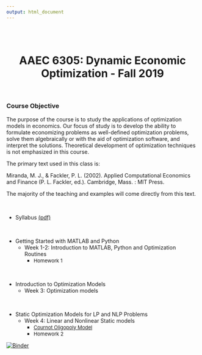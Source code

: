 ```yaml
---
output: html_document
---
```

<br>
<br>

<center>
# **AAEC 6305: Dynamic Economic Optimization** - Fall 2019  
</center>

<br>

### Course Objective

The purpose of the course is to study the applications of optimization models in economics.  Our focus of study is to develop the ability to formulate economizing problems as well-defined optimization problems, solve them algebraically or with the aid of optimization software, and interpret the solutions.  Theoretical development of optimization techniques is not emphasized in this course. 

The primary text used in this class is:

Miranda, M. J., & Fackler, P. L. (2002). Applied Computational Economics and Finance (P. L. Fackler, ed.). Cambridge, Mass. : MIT Press.

The majority of the teaching and examples will come directly from this text.

<br>

* Syllabus [(pdf)](pdf/Syllabus _AAEC6305_Fall2019.pdf)  

<br>

* Getting Started with MATLAB and Python
  *  Week 1-2: Introduction to MATLAB, Python and Optimization Routines
      *  <font size="2"> Homework 1 </font>
      
<br>

* Introduction to Optimization Models
  *  Week 3: Optimization models  
  
<br>

* Static Optimization Models for LP and NLP Problems
  *  Week 4: Linear and Nonlinear Static models
      * <a class="reference download internal" download="" href="Optim_Class_Fall2019/Cournot_oligopolist_problem.ipynb"><font size="2">Cournot Oligopoly Model</font></a>
      <!-- *   <a class="reference download internal" download="" href="Optim_Class_Fall2019/Broydens_Method.ipynb"><font size="2">Broyden's Method</font></a> -->
      *  <font size="2"> Homework 2 </font>
      
[![Binder](https://mybinder.org/badge_logo.svg)](https://mybinder.org/v2/gh/malooney/Dynamic_Economic_Optimization_Fall2019/master?urlpath=lab)


  
<br>
<br>
<br>
<br>
<br>
<br>
<br>
<br>
<br>
<br>
<br>
